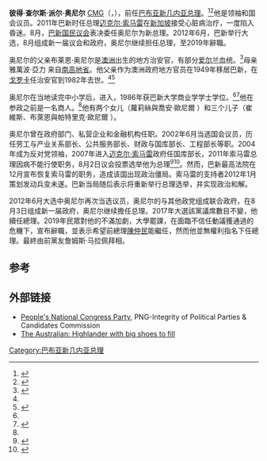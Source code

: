 {{noteTA
|G1=PP
|1=zh-hans:奥尼尔;zh-hant:奧尼爾;zh-tw:歐尼爾;
|2=zh-hans:伊丽莎白二世; zh-tw:伊麗莎白二世; zh-hk:伊利沙伯二世;
|3=zh-tw:巴紐;zh-hans:巴新;zh-hant:巴新;
|4=zh-hans:萨姆;zh-hant:薩姆;zh-tw:山姆;zh-hk:森;
}}

{{Infobox officeholder
|honorific-prefix = [[阁下|阁下]]
|name             = 彼得·歐尼爾<br />{{small|Peter O'Neill}} 
|honorific-suffix = [[圣迈克尔和圣乔治勋章|CMG]]
|image            = Peter O'Neill May 2015.jpg
|office           = 第7任[[巴布亚新几内亚总理|巴布亚新几内亚总理]]
|monarch          = [[伊丽莎白二世|伊丽莎白二世]]
|governor_general = {{tsl|en|Michael Ogio|迈克尔·奥吉奥}}<br />{{tsl|en|Theo Zurenuoc|提歐·祖羅尼亞克}}{{small|（臨時）}}<br />{{tsl|en|Bob Dadae|鮑勃·戴德}}
|deputy           = {{tsl|en|Leo Dion|利奥·戴恩}}
|term_start       = 2011年8月2日
|term_end         = 2019年5月29日
|predecessor      = {{tsl|en|Sam Abal|萨姆·阿巴尔}}{{small|（臨時）}}
|successor        = [[詹姆斯·马拉佩|詹姆斯·马拉佩]]
|office1          = 財政部長
|term_start1      = 2012年2月27日
|term_end1        = 2012年8月6日
|predecessor1     = {{tsl|en|Don Polye|唐·波利耶}}
|successor1       = [[詹姆斯·马拉佩|詹姆斯·马拉佩]]
|birth_name       = Peter Charles Paire O'Neill
|birth_date       = {{birth date and age|1965|02|13|df=y}}
|birth_place      = {{PNG}}{{tsl|en|Ialibu-Pangia District|亚利布-潘吉亚区|亚利布-潘吉亚}}
|death_date       = 
|death_place      = 
|nationality      = {{PNG}}
|party            = {{tsl|en|People's National Congress Party (Papua New Guinea)|人民全国大会党}}
|alma_mater       = {{tsl|en|University of Papua New Guinea|巴布亚新几内亚大学}}
|spouse           = 琳達·梅·巴伯<!--Lynda May Babao--><ref name=starad>{{cite news |first=Susan |last=Essoyan |title=First Lady shows off Hawaii's beauty and food at Kualoa lunch |url=http://www.staradvertiser.com/news/breaking/133777848.html |work=[[Honolulu_Star_Advertiser|Honolulu Star Advertiser]] |publisher= |date=2011-11-13 |accessdate=2011-11-13 |archive-date=2015-09-24 |archive-url=https://web.archive.org/web/20150924120309/http://www.staradvertiser.com/news/breaking/133777848.html }}</ref>
}}

'''彼得·查尔斯·派尔·奥尼尔''' [[圣迈克尔和圣乔治勋章|CMG]]（{{lang-en|'''Peter Charles Paire O'Neill'''}}，{{bd|1965年|2月13日}}），前任[[巴布亚新几内亚总理|巴布亚新几内亚总理]]。<ref name="Callick">{{cite news|url=http://www.theaustralian.com.au/news/world/png-vote-weakens-link-to-michael-somare-era/story-e6frg6so-1226106949915|title=PNG vote weakens link to Michael Somare era|last=Callick|first=Rowan|date=3 August 2011|work=[[The_Australian|The Australian]]|accessdate=2 August 2011|archive-date=2019-07-22|archive-url=https://web.archive.org/web/20190722154610/https://www.theaustralian.com.au/news/world/png-vote-weakens-link-to-michael-somare-era/news-story/9c77f731a470eb4adcc107a45e485ba8?nk=31a43ef2c15b08ed2148de744c4c3208-1563810370|dead-url=no}}</ref><ref>{{Cite web |url=http://www.theaustralian.com.au/news/world/michael-somares-struggle-to-regain-png-leadership-not-over-says-daughter/story-e6frg6so-1226255030496 |title=Michael Somare's struggle to regain PNG leadership not over, says daughter |access-date=2014-03-03 |archive-date=2014-09-04 |archive-url=https://web.archive.org/web/20140904182807/http://www.theaustralian.com.au/news/world/michael-somares-struggle-to-regain-png-leadership-not-over-says-daughter/story-e6frg6so-1226255030496 }}</ref>他是{{tsl|en|People's National Congress Party (Papua New Guinea)|人民全国大会党}}领袖和{{tsl|en|Ialibu-Pangia District|亚利布-潘吉亚区|亚利布-潘吉亚}}国会议员。2011年巴新时任总理[[迈克尔·索马雷|迈克尔·索马雷]]在[[新加坡|新加坡]]接受心脏病治疗，一度陷入昏迷。8月，[[巴布亚新几内亚国民议会|巴新国民议会]]表决委任奥尼尔为新总理。2012年6月，巴新举行大选，8月组成新一届议会和政府，奥尼尔继续担任总理，至2019年辭職。

奥尼尔的父亲布莱恩·奥尼尔是[[澳洲|澳洲]]出生的地方治安官，有部分[[爱尔兰|爱尔兰]]血统。<ref name=economist>{{cite news |first= |last= |title=Muddy succession: An ousting of the grand chief |url=http://www.economist.com/node/21525437 |work=[[The_Economist|The Economist]] |publisher= |date=6 August 2011 |accessdate=2011-08-04 |archive-date=2019-05-29 |archive-url=https://web.archive.org/web/20190529000736/https://www.economist.com/asia/2011/08/06/muddy-succession |dead-url=no }}</ref>母亲雅萬波·亞力<!--Awambo Yari-->来自[[南高地省_(巴布亚新几内亚)|南高地省]]。他父亲作为澳洲政府地方官员在1949年移居巴新，在[[戈罗卡|戈罗卡]]任治安官到1982年去世。<ref name=Callick /><ref name=highlandspost>{{cite news| url=http://www.postcourier.com.pg/20060215/hpost01.htm| title=Service delivery on way| work=Highlands Post| date=15 February 2006| accessdate=4 August 2011| deadurl=yes| archiveurl=https://web.archive.org/web/20120323172418/http://www.postcourier.com.pg/20060215/hpost01.htm| archivedate=2012年3月23日}}</ref>

奥尼尔在当地读完中小学后，进入{{tsl|en|University of Papua New Guinea|巴布亚新几内亚大学}}，1986年获巴新大学商业学学士学位。<ref name=Callick /><ref name="treasuryprofile">{{cite web | url=http://www.treasury.gov.pg/html/misc/files/ministry/biodata.%20minister_o%27neill.pdf | title=Bio-Data - Minister O'Neill | publisher=Papua New Guinea Department of Treasury | accessdate=3 August 2011 | archive-date=2012-10-30 | archive-url=https://web.archive.org/web/20121030192156/http://www.treasury.gov.pg/html/misc/files/ministry/biodata.%20minister_o'neill.pdf | dead-url=no }}</ref>他在参政之前是一名商人。<ref name="treasuryprofile" />他有两个女儿（蘿莉絲與喬安·歐尼爾<!--Loris and Joanne O'Neill-->）和三个儿子（崔維斯、布萊恩與帕特里克·歐尼爾<!--Travis、Brian and Patrick O'Neill-->）。

奥尼尔曾在政府部门、私营企业和金融机构任职。2002年6月当选国会议员，历任劳工与产业关系部长、公共服务部长、财政与国库部长、工程部长等职。2004年成为反对党领袖，2007年进入[[迈克尔·索马雷|迈克尔·索马雷]]政府任国库部长，2011年索马雷总理因病不能行使职务，8月2日议会投票选举他为总理<ref name=smh1>{{cite news|url=http://news.smh.com.au/breaking-news-world/png-chooses-new-prime-minister-20110802-1i9dh.html|title=PNG chooses new prime minister|last=Blackwell|first=Eoin|date=2 August 2011|work=[[Sydney_Morning_Herald|Sydney Morning Herald]]|accessdate=2 August 2011|archive-date=2014-03-03|archive-url=https://web.archive.org/web/20140303190323/http://news.smh.com.au/breaking-news-world/png-chooses-new-prime-minister-20110802-1i9dh.html}}</ref><ref>{{cite news | url=http://www.thenational.com.pg/?q=node/21728 | title=O'Neill is PM | work=The National | date=3 August 2011 | accessdate=4 August 2011 | author=Nicholas, Isaac | location=Port Moresby | archive-date=2021-06-16 | archive-url=https://web.archive.org/web/20210616105209/https://www.thenational.com.pg/?q=node%2F21728 }}</ref>。然而，巴新最高法院在12月宣布恢复索马雷的职务，造成该国出现政治僵局。索马雷的支持者2012年1月策划发动兵变未遂。巴新当局随后表示将重新举行总理选举，并实现政治和解。

2012年6月大选中奥尼尔再次当选议员，奥尼尔的{{tsl|en|People's National Congress Party (Papua New Guinea)|人民全国代表大会党}}与其他政党组成联合政府，在8月3日组成新一届政府，奥尼尔继续擔任总理。2017年大選該黨議席數目不變，他續任總理。2019年民眾對他的不滿加劇，大學罷課，在面臨不信任動議獲通過的危機下，宣布辭職，並表示希望前總理[[陳仲民|陳仲民]]能繼任，然而他並無權利指名下任總理。最終由前黨友詹姆斯·马拉佩拜相。

==参考==
{{reflist}}

==外部链接==
* [https://web.archive.org/web/20120819175032/http://www.ippcc.gov.pg/parties.htm#PeoplesnatcongP People's National Congress Party], PNG-Integrity of Political Parties & Candidates Commission
* [http://www.theaustralian.com.au/news/features/highlander-with-big-shoes-to-fill/story-e6frg6z6-1226138245402 The Australian: Highlander with big shoes to fill ] {{Wayback|url=http://www.theaustralian.com.au/news/features/highlander-with-big-shoes-to-fill/story-e6frg6z6-1226138245402 |date=20150117153857 }}

{{s-start}}
{{s-off}}
{{s-bef|before={{tsl|en|Sam Abal|萨姆·阿巴尔}}<br /><small>临时</small>}}
{{s-ttl|title=[[巴布亚新几内亚总理|巴布亚新几内亚总理]]|years=2012年—2019年}}
{{s-aft|after=[[詹姆斯·马拉佩|詹姆斯·马拉佩]]}}
{{s-end}}


{{Authority control}}
{{DEFAULTSORT:ONeill, Peter}}
[[Category:巴布亚新几内亚总理|Category:巴布亚新几内亚总理]]